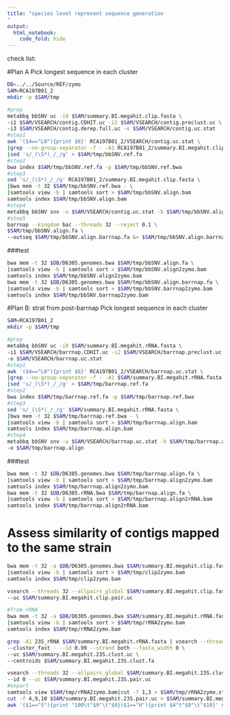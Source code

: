 ```yaml
---
title: "species level represent sequence generation
"
output:
  html_notebook:
    code_fold: hide
---
```


check list:

#Plan A
Pick longest sequence in each cluster
```bash
DB=../../Source/REF/zymo
SAM=RCA197B01_2
mkdir -p $SAM/tmp

#prep
metabbq bbSNV uc -i0 $SAM/summary.BI.megahit.clip.fasta \
-i1 $SAM/VSEARCH/contig.CDHIT.uc -i2 $SAM/VSEARCH/contig.preclust.uc \
-i3 $SAM/VSEARCH/contig.derep.full.uc -o $SAM/VSEARCH/contig.uc.stat
#step1
awk '($4=="L0"){print $6}' RCA197B01_2/VSEARCH/contig.uc.stat \
|grep --no-group-separator -f - -A1 RCA197B01_2/summary.BI.megahit.clip.fasta \
|sed 's/_(\S*)_/_/g' > $SAM/tmp/bbSNV.ref.fa
#step2
bwa index $SAM/tmp/bbSNV.ref.fa -p $SAM/tmp/bbSNV.ref.bwa
#step3
sed 's/_(\S*)_/_/g' RCA197B01_2/summary.BI.megahit.clip.fasta \
|bwa mem -t 32 $SAM/tmp/bbSNV.ref.bwa - \
|samtools view -b | samtools sort > $SAM/tmp/bbSNV.align.bam
samtools index $SAM/tmp/bbSNV.align.bam
#step4
metabbq bbSNV snv -u $SAM/VSEARCH/contig.uc.stat -b $SAM/tmp/bbSNV.align.bam -o $SAM/tmp/bbSNV.align
#step5
barrnap --kingdom bac --threads 32 --reject 0.1 \
$SAM/tmp/bbSNV.align.fa \
--outseq $SAM/tmp/bbSNV.align.barrnap.fa &> $SAM/tmp/bbSNV.align.barrnap.log
```

###test
```bash
bwa mem -t 32 $DB/D6305.genomes.bwa $SAM/tmp/bbSNV.align.fa \
|samtools view -b | samtools sort > $SAM/tmp/bbSNV.align2zymo.bam
samtools index $SAM/tmp/bbSNV.align2zymo.bam
bwa mem -t 32 $DB/D6305.genomes.bwa $SAM/tmp/bbSNV.align.barrnap.fa \
|samtools view -b | samtools sort > $SAM/tmp/bbSNV.barrnap2zymo.bam
samtools index $SAM/tmp/bbSNV.barrnap2zymo.bam
```

#Plan B: strat from post-barrnap
Pick longest sequence in each cluster
```bash
SAM=RCA197B01_2
mkdir -p $SAM/tmp

#prep
metabbq bbSNV uc -i0 $SAM/summary.BI.megahit.rRNA.fasta \
-i1 $SAM/VSEARCH/barrnap.CDHIT.uc -i2 $SAM/VSEARCH/barrnap.preclust.uc \
-o $SAM/VSEARCH/barrnap.uc.stat
#step1
awk '($4=="L0"){print $6}' RCA197B01_2/VSEARCH/barrnap.uc.stat \
|grep --no-group-separator -f - -A1 $SAM/summary.BI.megahit.rRNA.fasta \
|sed 's/_(\S*)_/_/g' > $SAM/tmp/barrnap.ref.fa
#step2
bwa index $SAM/tmp/barrnap.ref.fa -p $SAM/tmp/barrnap.ref.bwa
#step3
sed 's/_(\S*)_/_/g' $SAM/summary.BI.megahit.rRNA.fasta \
|bwa mem -t 32 $SAM/tmp/barrnap.ref.bwa - \
|samtools view -b | samtools sort > $SAM/tmp/barrnap.align.bam
samtools index $SAM/tmp/barrnap.align.bam
#step4
metabbq bbSNV snv -u $SAM/VSEARCH/barrnap.uc.stat -b $SAM/tmp/barrnap.align.bam \
-o $SAM/tmp/barrnap.align
```

###test
```bash
bwa mem -t 32 $DB/D6305.genomes.bwa $SAM/tmp/barrnap.align.fa \
|samtools view -b | samtools sort > $SAM/tmp/barrnap.align2zymo.bam
samtools index $SAM/tmp/barrnap.align2zymo.bam
bwa mem -t 32 $DB/D6305.rRNA.bwa $SAM/tmp/barrnap.align.fa \
|samtools view -b | samtools sort > $SAM/tmp/barrnap.align2rRNA.bam
samtools index $SAM/tmp/barrnap.align2rRNA.bam
```

# Assess similarity of contigs mapped to the same strain
```bash
bwa mem -t 32 -a $DB/D6305.genomes.bwa $SAM/summary.BI.megahit.clip.fasta \
|samtools view -b | samtools sort > $SAM/tmp/clip2zymo.bam
samtools index $SAM/tmp/clip2zymo.bam

vsearch --threads 32 --allpairs_global $SAM/summary.BI.megahit.clip.fasta --id 0.9 \
--uc $SAM/summary.BI.megahit.clip.pair.uc

#from rRNA
bwa mem -t 32 -a $DB/D6305.genomes.bwa $SAM/summary.BI.megahit.rRNA.fasta \
|samtools view -b | samtools sort > $SAM/tmp/rRNA2zymo.bam
samtools index $SAM/tmp/rRNA2zymo.bam

grep -A1 23S_rRNA $SAM/summary.BI.megahit.rRNA.fasta | vsearch --threads 32 \
--cluster_fast - --id 0.99 --strand both --fasta_width 0 \
--uc $SAM/summary.BI.megahit.23S.clust.uc \
--centroids $SAM/summary.BI.megahit.23S.clust.fa

vsearch --threads 32 --allpairs_global $SAM/summary.BI.megahit.23S.clust.fa \
--id 0 --uc $SAM/summary.BI.megahit.23S.pair.uc
#export
samtools view $SAM/tmp/rRNA2zymo.bam|cut -f 1,3 > $SAM/tmp/rRNA2zymo.stat
cut -f 4,9,10 $SAM/summary.BI.megahit.23S.pair.uc > $SAM/summary.BI.megahit.23S.pair.stat
awk '($1=="S"){print "100\t"$9"\t"$9}($1=="H"){print $4"t"$9"\t"$10}' $SAM/summary.BI.megahit.23S.clust.uc > $SAM/summary.BI.megahit.23S.clust.stat
```

